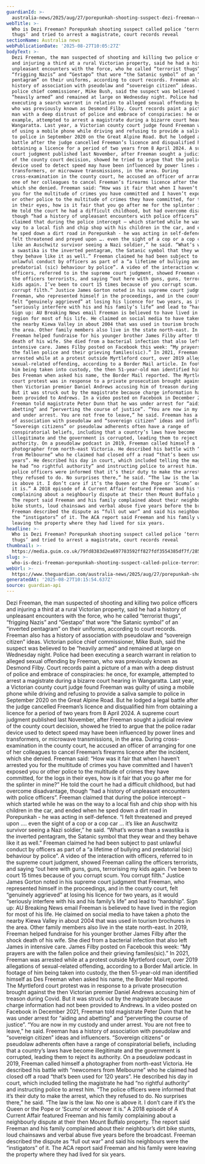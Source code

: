 ```yaml
---
guardianId: >-
  australia-news/2025/aug/27/porepunkah-shooting-suspect-dezi-freeman-victoria-police-ntwnfb
webTitle: >-
  Who is Dezi Freeman? Porepunkah shooting suspect called police ‘terrorist
  thugs’ and tried to arrest a magistrate, court records reveal
sectionName: Australia news
webPublicationDate: '2025-08-27T10:05:27Z'
bodyText: >-
  Dezi Freeman, the man suspected of shooting and killing two police officers
  and injuring a third at a rural Victorian property, said he had a history of
  unpleasant encounters with the force, who he called “terrorist thugs”,
  “frigging Nazis” and “Gestapo” that wore “the Satanic symbol” of an “inverted
  pentagram” on their uniforms, according to court records. Freeman also has a
  history of association with pseudolaw and “sovereign citizen” ideas. Victorian
  police chief commissioner, Mike Bush, said the suspect was believed to be
  “heavily armed” and remained at large on Wednesday night. Police had been
  executing a search warrant in relation to alleged sexual offending by Freeman,
  who was previously known as Desmond Filby. Court records paint a picture of a
  man with a deep distrust of police and embrace of conspiracies: he once, for
  example, attempted to arrest a magistrate during a bizarre court hearing in
  Wangaratta. Last year, a Victorian county court judge found Freeman was guilty
  of using a mobile phone while driving and refusing to provide a saliva sample
  to police in September 2020 on the Great Alpine Road. But he lodged a legal
  battle after the judge cancelled Freeman’s licence and disqualified him from
  obtaining a licence for a period of two years from 8 April 2024. A supreme
  court judgment published last November, after Freeman sought a judicial review
  of the county court decision, showed he tried to argue that the police radar
  device used to detect speed may have been influenced by power lines and
  transformers, or microwave transmissions, in the area. During
  cross-examination in the county court, he accused an officer of arranging for
  one of her colleagues to cancel Freeman’s firearms licence after the incident,
  which she denied. Freeman said: “How was it fair that when I haven’t arrested
  you for the multitude of crimes you have committed and I haven’t exposed you
  or other police to the multitude of crimes they have committed, for the logs
  in their eyes, how is it fair that you go after me for the splinter in mine?”
  He told the court he had a difficult childhood, but had overcome disadvantage,
  though “had a history of unpleasant encounters with police officers”. Freeman
  claimed that during the police intercept – which started while he was on the
  way to a local fish and chip shop with his children in the car, and ended when
  he sped down a dirt road in Porepunkah - he was acting in self-defence. “I
  felt threatened and preyed upon …. even the sight of a cop or a cop car … it’s
  like an Auschwitz survivor seeing a Nazi soldier,” he said. “What’s worse than
  a swastika is the inverted pentagram, the Satanic symbol that they wear and
  they behave like it as well.” Freeman claimed he had been subject to past
  unlawful conduct by officers as part of a “a lifetime of bullying and
  predatorial (sic) behaviour by police”. A video of the interaction with
  officers, referred to in the supreme court judgment, showed Freeman calling
  the officers terrorists, and saying “out here with guns, guns, terrorising my
  kids again. I’ve been to court 15 times because of you corrupt scum. You
  corrupt filth.” Justice James Gorton noted in his supreme court judgment that
  Freeman, who represented himself in the proceedings, and in the county court,
  felt “genuinely aggrieved” at losing his licence for two years, as it would
  “seriously interfere with his and his family’s life” and lead to “hardship”.
  Sign up: AU Breaking News email Freeman is believed to have lived in the
  region for most of his life. He claimed on social media to have taken a photo
  the nearby Kiewa Valley in about 2004 that was used in tourism brochures in
  the area. Other family members also live in the state north-east. In 2019,
  Freeman helped fundraise for his younger brother James Filby after the shock
  death of his wife. She died from a bacterial infection that also left James in
  intensive care. James Filby posted on Facebook this week: “My prayers are with
  the fallen police and their grieving familes(sic).” In 2021, Freeman was
  arrested while at a protest outside Myrtleford court, over 2019 allegations of
  sexual-related offending, according to a Border Mail article. In footage of
  him being taken into custody, the then 51-year-old man identified himself as
  Des Freeman when asked his name, the Border Mail reported. The Myrtleford
  court protest was in response to a private prosecution brought against the
  then Victorian premier Daniel Andrews accusing him of treason during Covid.
  But it was struck out by the magistrate because charge information had not
  been provided to Andrews. In a video posted on Facebook in December 2021,
  Freeman told magistrate Peter Dunn that he was under arrest for “aiding and
  abetting” and “perverting the course of justice”. “You are now in my custody
  and under arrest. You are not free to leave,” he said. Freeman has a history
  of association with pseudolaw and “sovereign citizen” ideas and influencers.
  “Sovereign citizens” or pseudolaw adherents often have a range of
  conspiratorial beliefs, including that a country’s laws have become
  illegitimate and the government is corrupted, leading them to reject its
  authority. On a pseudolaw podcast in 2019, Freeman called himself a
  photographer from north-east Victoria. He described his battle with “newcomers
  from Melbourne” who he claimed had closed off a road “that’s been used for 120
  years”. He described his day in court, which included telling the magistrate
  he had “no rightful authority” and instructing police to arrest him. “The
  police officers were informed that it’s their duty to make the arrest, which
  they refused to do. No surprises there,” he said. “The law is the law. No one
  is above it. I don’t care if it’s the Queen or the Pope or ‘Scumo’ or whoever
  it is.” A 2018 episode of A Current Affair featured Freeman and his family
  complaining about a neighbourly dispute at their then Mount Buffalo property.
  The report said Freeman and his family complained about their neighbour’s dirt
  bike stunts, loud chainsaws and verbal abuse five years before the broadcast.
  Freeman described the dispute as “full out war” and said his neighbours were
  the “instigators” of it. The ACA report said Freeman and his family were
  leaving the property where they had lived for six years.
headline: >-
  Who is Dezi Freeman? Porepunkah shooting suspect called police ‘terrorist
  thugs’ and tried to arrest a magistrate, court records reveal
thumbnail: >-
  https://media.guim.co.uk/79fd8383d2ea697783592ff827fdf3554385df7f/285_0_1121_897/500.jpg
slug: >-
  who-is-dezi-freeman-porepunkah-shooting-suspect-called-police-terrorist-thugs-and-tried-to-arrest-a-magistrate-court-records-reveal
webUrl: >-
  https://www.theguardian.com/australia-news/2025/aug/27/porepunkah-shooting-suspect-dezi-freeman-victoria-police-ntwnfb
generatedAt: '2025-08-27T10:15:54.637Z'
source: guardian-api
---
```

Dezi Freeman, the man suspected of shooting and killing two police officers and injuring a third at a rural Victorian property, said he had a history of unpleasant encounters with the force, who he called “terrorist thugs”, “frigging Nazis” and “Gestapo” that wore “the Satanic symbol” of an “inverted pentagram” on their uniforms, according to court records. Freeman also has a history of association with pseudolaw and “sovereign citizen” ideas. Victorian police chief commissioner, Mike Bush, said the suspect was believed to be “heavily armed” and remained at large on Wednesday night. Police had been executing a search warrant in relation to alleged sexual offending by Freeman, who was previously known as Desmond Filby. Court records paint a picture of a man with a deep distrust of police and embrace of conspiracies: he once, for example, attempted to arrest a magistrate during a bizarre court hearing in Wangaratta. Last year, a Victorian county court judge found Freeman was guilty of using a mobile phone while driving and refusing to provide a saliva sample to police in September 2020 on the Great Alpine Road. But he lodged a legal battle after the judge cancelled Freeman’s licence and disqualified him from obtaining a licence for a period of two years from 8 April 2024. A supreme court judgment published last November, after Freeman sought a judicial review of the county court decision, showed he tried to argue that the police radar device used to detect speed may have been influenced by power lines and transformers, or microwave transmissions, in the area. During cross-examination in the county court, he accused an officer of arranging for one of her colleagues to cancel Freeman’s firearms licence after the incident, which she denied. Freeman said: “How was it fair that when I haven’t arrested you for the multitude of crimes you have committed and I haven’t exposed you or other police to the multitude of crimes they have committed, for the logs in their eyes, how is it fair that you go after me for the splinter in mine?” He told the court he had a difficult childhood, but had overcome disadvantage, though “had a history of unpleasant encounters with police officers”. Freeman claimed that during the police intercept – which started while he was on the way to a local fish and chip shop with his children in the car, and ended when he sped down a dirt road in Porepunkah - he was acting in self-defence. “I felt threatened and preyed upon …. even the sight of a cop or a cop car … it’s like an Auschwitz survivor seeing a Nazi soldier,” he said. “What’s worse than a swastika is the inverted pentagram, the Satanic symbol that they wear and they behave like it as well.” Freeman claimed he had been subject to past unlawful conduct by officers as part of a “a lifetime of bullying and predatorial (sic) behaviour by police”. A video of the interaction with officers, referred to in the supreme court judgment, showed Freeman calling the officers terrorists, and saying “out here with guns, guns, terrorising my kids again. I’ve been to court 15 times because of you corrupt scum. You corrupt filth.” Justice James Gorton noted in his supreme court judgment that Freeman, who represented himself in the proceedings, and in the county court, felt “genuinely aggrieved” at losing his licence for two years, as it would “seriously interfere with his and his family’s life” and lead to “hardship”. Sign up: AU Breaking News email Freeman is believed to have lived in the region for most of his life. He claimed on social media to have taken a photo the nearby Kiewa Valley in about 2004 that was used in tourism brochures in the area. Other family members also live in the state north-east. In 2019, Freeman helped fundraise for his younger brother James Filby after the shock death of his wife. She died from a bacterial infection that also left James in intensive care. James Filby posted on Facebook this week: “My prayers are with the fallen police and their grieving familes(sic).” In 2021, Freeman was arrested while at a protest outside Myrtleford court, over 2019 allegations of sexual-related offending, according to a Border Mail article. In footage of him being taken into custody, the then 51-year-old man identified himself as Des Freeman when asked his name, the Border Mail reported. The Myrtleford court protest was in response to a private prosecution brought against the then Victorian premier Daniel Andrews accusing him of treason during Covid. But it was struck out by the magistrate because charge information had not been provided to Andrews. In a video posted on Facebook in December 2021, Freeman told magistrate Peter Dunn that he was under arrest for “aiding and abetting” and “perverting the course of justice”. “You are now in my custody and under arrest. You are not free to leave,” he said. Freeman has a history of association with pseudolaw and “sovereign citizen” ideas and influencers. “Sovereign citizens” or pseudolaw adherents often have a range of conspiratorial beliefs, including that a country’s laws have become illegitimate and the government is corrupted, leading them to reject its authority. On a pseudolaw podcast in 2019, Freeman called himself a photographer from north-east Victoria. He described his battle with “newcomers from Melbourne” who he claimed had closed off a road “that’s been used for 120 years”. He described his day in court, which included telling the magistrate he had “no rightful authority” and instructing police to arrest him. “The police officers were informed that it’s their duty to make the arrest, which they refused to do. No surprises there,” he said. “The law is the law. No one is above it. I don’t care if it’s the Queen or the Pope or ‘Scumo’ or whoever it is.” A 2018 episode of A Current Affair featured Freeman and his family complaining about a neighbourly dispute at their then Mount Buffalo property. The report said Freeman and his family complained about their neighbour’s dirt bike stunts, loud chainsaws and verbal abuse five years before the broadcast. Freeman described the dispute as “full out war” and said his neighbours were the “instigators” of it. The ACA report said Freeman and his family were leaving the property where they had lived for six years.
